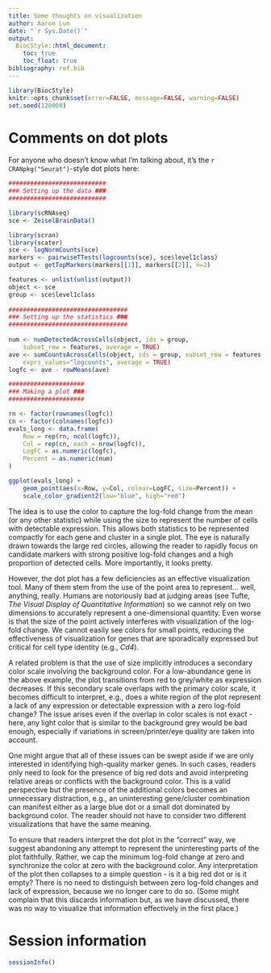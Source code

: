 ```yaml
---
title: Some thoughts on visualization
author: Aaron Lun
date: "`r Sys.Date()`"
output:
  BiocStyle::html_document:
    toc: true
    toc_float: true
bibliography: ref.bib
---   
```


```r
library(BiocStyle)
knitr::opts_chunk$set(error=FALSE, message=FALSE, warning=FALSE)
set.seed(120000)
```

# Comments on dot plots

For anyone who doesn't know what I'm talking about, it's the `r CRANpkg("Seurat")`-style dot plots here:

```r
###########################
### Setting up the data ###
###########################

library(scRNAseq)
sce <- ZeiselBrainData()

library(scran)
library(scater)
sce <- logNormCounts(sce)
markers <- pairwiseTTests(logcounts(sce), sce$level1class)
output <- getTopMarkers(markers[[1]], markers[[2]], n=2)

features <- unlist(unlist(output))
object <- sce
group <- sce$level1class
                                                                        
#################################
### Setting up the statistics ###
#################################
                                                                        
num <- numDetectedAcrossCells(object, ids = group, 
    subset_row = features, average = TRUE)
ave <- sumCountsAcrossCells(object, ids = group, subset_row = features,
    exprs_values="logcounts", average = TRUE)
logfc <- ave - rowMeans(ave)

#####################
### Making a plot ###
#####################

rn <- factor(rownames(logfc))
cn <- factor(colnames(logfc))
evals_long <- data.frame(
    Row = rep(rn, ncol(logfc)),
    Col = rep(cn, each = nrow(logfc)), 
    LogFC = as.numeric(logfc),
    Percent = as.numeric(num)
)

ggplot(evals_long) + 
    geom_point(aes(x=Row, y=Col, colour=LogFC, size=Percent)) +
    scale_color_gradient2(low="blue", high="red")
```

The idea is to use the color to capture the log-fold change from the mean (or any other statistic) while using the size to represent the number of cells with detectable expression.
This allows both statistics to be represented compactly for each gene and cluster in a single plot.
The eye is naturally drawn towards the large red circles, allowing the reader to rapidly focus on candidate markers with strong positive log-fold changes and a high proportion of detected cells.
More importantly, it looks pretty.

However, the dot plot has a few deficiencies as an effective visualization tool.
Many of them stem from the use of the point area to represent... well, anything, really.
Humans are notoriously bad at judging areas (see Tufte, _The Visual Display of Quantitative Information_) so we cannot rely on two dimensions to accurately represent a one-dimensional quantity.
Even worse is that the size of the point actively interferes with visualization of the log-fold change.
We cannot easily see colors for small points, reducing the effectiveness of visualization for genes that are sporadically expressed but critical for cell type identity (e.g., _Cd4_).

A related problem is that the use of size implicitly introduces a secondary color scale involving the background color.
For a low-abundance gene in the above example, the plot transitions from red to grey/white as expression decreases.
If this secondary scale overlaps with the primary color scale, it becomes difficult to interpret, e.g., does a white region of the plot represent a lack of any expression or detectable expression with a zero log-fold change?
The issue arises even if the overlap in color scales is not exact - here, any light color that is similar to the background grey would be bad enough, especially if variations in screen/printer/eye quality are taken into account.

One might argue that all of these issues can be swept aside if we are only interested in identifying high-quality marker genes.
In such cases, readers only need to look for the presence of big red dots and avoid interpreting relative areas or conflicts with the background color.
This is a valid perspective but the presence of the additional colors becomes an unnecessary distraction, e.g., an uninteresting gene/cluster combination can manifest either as a large blue dot or a small dot dominated by background color.
The reader should not have to consider two different visualizations that have the same meaning.

To ensure that readers interpret the dot plot in the "correct" way, we suggest abandoning any attempt to represent the uninteresting parts of the plot faithfully.
Rather, we cap the minimum log-fold change at zero and synchronize the color at zero with the background color.
Any interpretation of the plot then collapses to a simple question - is it a big red dot or is it empty?
There is no need to distinguish between zero log-fold changes and lack of expression, because we no longer care to do so.
(Some might complain that this discards information but, as we have discussed, there was no way to visualize that information effectively in the first place.)

# Session information

```r
sessionInfo()
```

